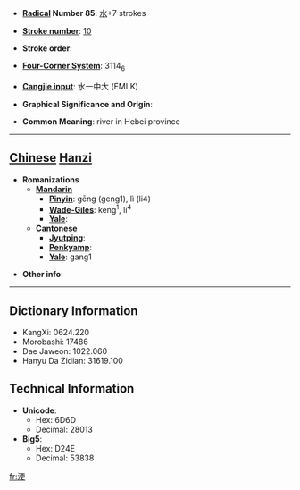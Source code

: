 * '''[[Wiktionary:Chinese radical index| Radical]] Number 85''': [[Wiktionary:Chinese radical index 水|水]]+7 strokes

* '''[[Wiktionary:Chinese total strokes index|Stroke number]]''': [[Wiktionary:Chinese total strokes index 10|10]]

* '''Stroke order''': 

* '''[[Wiktionary:Chinese four corner index|Four-Corner System]]''': 3114<sub>6</sub>

* '''[[Wiktionary:Chinese Cangjie index|Cangjie input]]''': 水一中大 (EMLK)

* '''Graphical Significance and Origin''': 

* '''Common Meaning''': river in Hebei province

----

== [[Chinese]] [[Hanzi]] ==

* '''Romanizations'''
** '''[[Mandarin]]'''
*** '''[[Pinyin]]''': gēng (geng1), lì (li4)
*** '''[[Wade-Giles]]''': keng<sup>1</sup>, li<sup>4</sup>
*** '''[[Yale]]''': 
** '''[[Cantonese]]'''
*** '''[[Jyutping]]''':
*** '''[[Penkyamp]]''': 
*** '''[[Yale]]''': gang1

* '''Other info''': 

----

== Dictionary Information ==

* KangXi: 0624.220
* Morobashi: 17486
* Dae Jaweon: 1022.060
* Hanyu Da Zidian: 31619.100

== Technical Information ==

* '''Unicode''':
** Hex: 6D6D
** Decimal: 28013
* '''Big5''':
** Hex: D24E
** Decimal: 53838

[[fr:浭]]